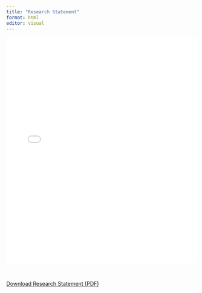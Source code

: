 ```yaml
---
title: "Research Statement"
format: html
editor: visual
---
```


<embed src="/files/Research_Statement-5.pdf" type="application/pdf" width="100%" height="600px" />

<br>

<a href="/files/Research_Statement-5.pdf" download>Download Research Statement (PDF)</a>

